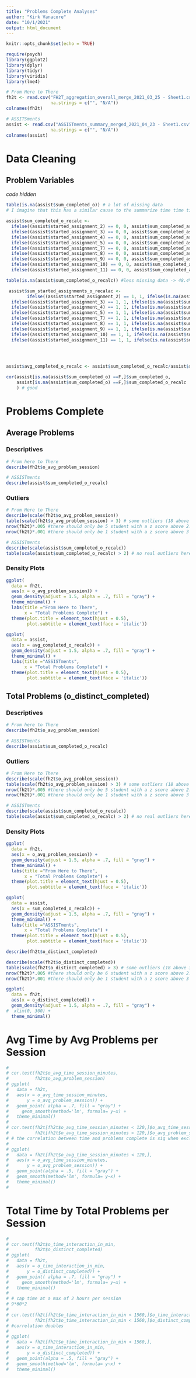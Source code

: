```yaml
---
title: "Problems Complete Analyses"
author: "Kirk Vanacore"
date: "10/1/2021"
output: html_document
---
```


```r
knitr::opts_chunk$set(echo = TRUE)
```

```r
require(psych)
library(ggplot2)
library(dplyr)
library(tidyr)
library(viridis)
library(lme4)
```

```r
# From Here to There
fh2t <- read.csv("FH2T_aggregation_overall_merge_2021_03_25 - Sheet1.csv",
                 na.strings = c("", "N/A"))
colnames(fh2t)

# ASSITSments
assist <- read.csv("ASSISTments_summary_merged_2021_04_23 - Sheet1.csv",
                 na.strings = c("", "N/A"))
colnames(assist)

```

# Data Cleaning 

## Problem Variables
_code hidden_
```r
table(is.na(assist$sum_completed_o)) # a lot of missing data
# I imagine that this has a similar cause to the summarize time time time data issue

assist$sum_completed_o_recalc <- 
  ifelse((assist$started_assignment_2) == 0, 0, assist$sum_completed_as2) +
  ifelse((assist$started_assignment_3) == 0, 0, assist$sum_completed_as3) +
  ifelse((assist$started_assignment_4) == 0, 0, assist$sum_completed_as4) +
  ifelse((assist$started_assignment_5) == 0, 0, assist$sum_completed_as5) +
  ifelse((assist$started_assignment_7) == 0, 0, assist$sum_completed_as7) +
  ifelse((assist$started_assignment_8) == 0, 0, assist$sum_completed_as8) +
  ifelse((assist$started_assignment_9) == 0, 0, assist$sum_completed_as9) +
  ifelse((assist$started_assignment_10) == 0, 0, assist$sum_completed_as10) +
  ifelse((assist$started_assignment_11) == 0, 0, assist$sum_completed_as11) 

table(is.na(assist$sum_completed_o_recalc)) #less missing data -> 48.4%

 assist$sum_started_assignments_o_recalac <- 
        ifelse((assist$started_assignment_2) == 1, 1, ifelse(is.na(assist$sum_time_on_task_as2) == F & assist$sum_time_on_task_as2 > 0, 1, 0)) +
  ifelse((assist$started_assignment_3) == 1, 1, ifelse(is.na(assist$sum_time_on_task_as3) == F & assist$sum_time_on_task_as3 > 0, 1, 0)) +
  ifelse((assist$started_assignment_4) == 1, 1, ifelse(is.na(assist$sum_time_on_task_as4) == F & assist$sum_time_on_task_as4 > 0, 1, 0)) +
  ifelse((assist$started_assignment_5) == 1, 1, ifelse(is.na(assist$sum_time_on_task_as5) == F & assist$sum_time_on_task_as5 > 0, 1, 0)) +
  ifelse((assist$started_assignment_7) == 1, 1, ifelse(is.na(assist$sum_time_on_task_as7) == F & assist$sum_time_on_task_as7 > 0, 1, 0)) +
  ifelse((assist$started_assignment_8) == 1, 1, ifelse(is.na(assist$sum_time_on_task_as8) == F & assist$sum_time_on_task_as8 > 0, 1, 0)) +
  ifelse((assist$started_assignment_9) == 1, 1, ifelse(is.na(assist$sum_time_on_task_as9) == F & assist$sum_time_on_task_as9 > 0, 1, 0)) +
  ifelse((assist$started_assignment_10) == 1, 1, ifelse(is.na(assist$sum_time_on_task_as10) == F & assist$sum_time_on_task_as10 > 0, 1, 0)) +
  ifelse((assist$started_assignment_11) == 1, 1, ifelse(is.na(assist$sum_time_on_task_as11) == F & assist$sum_time_on_task_as11 > 0, 1, 0)) 
  
  


assist$avg_completed_o_recalc <- assist$sum_completed_o_recalc/assist$sum_started_assignments_o_recalac

cor(assist[is.na(assist$sum_completed_o) ==F,]$sum_completed_o,
    assist[is.na(assist$sum_completed_o) ==F,]$sum_completed_o_recalc
    ) # good


```

# Problems Complete
## Average Problems
### Descriptives
```r
# From here to There
describe(fh2t$o_avg_problem_session)

# ASSISTments
describe(assist$sum_completed_o_recalc)

```

### Outliers
```r
# From Here to There
describe(scale(fh2t$o_avg_problem_session))
table(scale(fh2t$o_avg_problem_session) > 3) # some outliers (18 above 3) 
nrow(fh2t)*.005 #there should only be 5 student with a z score above 2.5
nrow(fh2t)*.001 #there should only be 1 student with a z score above 3 

# ASSISTments
describe(scale(assist$sum_completed_o_recalc))
table(scale(assist$sum_completed_o_recalc) > 2) # no real outliers here (probably a limited number of problems that studentc could complete?)
```
 
### Density Plots
```r
ggplot(
  data = fh2t,
  aes(x = o_avg_problem_session)) +
  geom_density(adjust = 1.5, alpha = .7, fill = "gray") +
  theme_minimal() +
  labs(title ="From Here to There",
       x = "Total Problems Complete") +
  theme(plot.title = element_text(hjust = 0.5),
        plot.subtitle = element_text(face = 'italic'))

ggplot(
  data = assist,
  aes(x = avg_completed_o_recalc)) +
  geom_density(adjust = 1.5, alpha = .7, fill = "gray") +
  theme_minimal() +
  labs(title ="ASSISTments",
       x = "Total Problems Complete") +
  theme(plot.title = element_text(hjust = 0.5),
        plot.subtitle = element_text(face = 'italic'))

```

## Total Problems (o_distinct_completed)
### Descriptives
```r
# From here to There
describe(fh2t$o_avg_problem_session)

# ASSISTments
describe(assist$sum_completed_o_recalc)

```

### Outliers
```r
# From Here to There
describe(scale(fh2t$o_avg_problem_session))
table(scale(fh2t$o_avg_problem_session) > 3) # some outliers (18 above 3) 
nrow(fh2t)*.005 #there should only be 5 student with a z score above 2.5
nrow(fh2t)*.001 #there should only be 1 student with a z score above 3 

# ASSISTments
describe(scale(assist$sum_completed_o_recalc))
table(scale(assist$sum_completed_o_recalc) > 2) # no real outliers here (probably a limited number of problems that students could complete?)
```
 
### Density Plots
```r
ggplot(
  data = fh2t,
  aes(x = o_avg_problem_session)) +
  geom_density(adjust = 1.5, alpha = .7, fill = "gray") +
  theme_minimal() +
  labs(title ="From Here to There",
       x = "Total Problems Complete") +
  theme(plot.title = element_text(hjust = 0.5),
        plot.subtitle = element_text(face = 'italic'))

ggplot(
  data = assist,
  aes(x = sum_completed_o_recalc)) +
  geom_density(adjust = 1.5, alpha = .7, fill = "gray") +
  theme_minimal() +
  labs(title ="ASSISTments",
       x = "Total Problems Complete") +
  theme(plot.title = element_text(hjust = 0.5),
        plot.subtitle = element_text(face = 'italic'))

```


```r
describe(fh2t$o_distinct_completed)

describe(scale(fh2t$o_distinct_completed))
table(scale(fh2t$o_distinct_completed) > 3) # some outliers (18 above 3) 
nrow(fh2t)*.005 #there should only be 6 student with a z score above 2.5
nrow(fh2t)*.001 #there should only be 1 student with a z score above 3 

ggplot(
  data = fh2t,
  aes(x = o_distinct_completed)) +
  geom_density(adjust = 1.5, alpha = .7, fill = "gray") +
#  xlim(0, 300) +
  theme_minimal()

```

# Avg Time by Avg Problems per Session
```r
# 
# cor.test(fh2t$o_avg_time_session_minutes, 
#          fh2t$o_avg_problem_session)
# ggplot(
#   data = fh2t,
#   aes(x = o_avg_time_session_minutes,
#       y = o_avg_problem_session)) +
#   geom_point( alpha = .7, fill = "gray") +
#     geom_smooth(method='lm', formula= y~x) +
#   theme_minimal()
# 
# cor.test(fh2t[fh2t$o_avg_time_session_minutes < 120,]$o_avg_time_session_minutes, 
#          fh2t[fh2t$o_avg_time_session_minutes < 120,]$o_avg_problem_session)
# # the correlation between time and problems complete is sig when excluding students who have very long avg session times (over 2 hours)
# 
# ggplot(
#   data = fh2t[fh2t$o_avg_time_session_minutes < 120,],
#   aes(x = o_avg_time_session_minutes,
#       y = o_avg_problem_session)) +
#   geom_point(alpha = .5, fill = "gray") +
#   geom_smooth(method='lm', formula= y~x) +
#   theme_minimal()
# 

```

# Total Time by Total Problems per Session
```r
# 
# cor.test(fh2t$o_time_interaction_in_min, 
#          fh2t$o_distinct_completed)
# ggplot(
#   data = fh2t,
#   aes(x = o_time_interaction_in_min,
#       y = o_distinct_completed)) +
#   geom_point( alpha = .7, fill = "gray") +
#     geom_smooth(method='lm', formula= y~x) +
#   theme_minimal()
# 
# # cap time at a max of 2 hours per session
# 9*60*2
# 
# cor.test(fh2t[fh2t$o_time_interaction_in_min < 1560,]$o_time_interaction_in_min, 
#          fh2t[fh2t$o_time_interaction_in_min < 1560,]$o_distinct_completed)
# #correlation doubles
# 
# ggplot(
#   data = fh2t[fh2t$o_time_interaction_in_min < 1560,],
#   aes(x = o_time_interaction_in_min,
#       y = o_distinct_completed)) +
#   geom_point(alpha = .5, fill = "gray") +
#   geom_smooth(method='lm', formula= y~x) +
#   theme_minimal()


```

